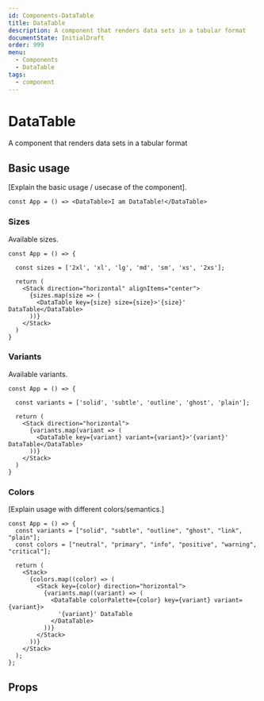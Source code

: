 ```yaml
---
id: Components-DataTable
title: DataTable
description: A component that renders data sets in a tabular format
documentState: InitialDraft
order: 999
menu:
  - Components
  - DataTable
tags:
  - component
---
```


# DataTable

A component that renders data sets in a tabular format

## Basic usage

[Explain the basic usage / usecase of the component].

```jsx-live
const App = () => <DataTable>I am DataTable!</DataTable>
```


### Sizes

Available sizes.

```jsx-live
const App = () => {

  const sizes = ['2xl', 'xl', 'lg', 'md', 'sm', 'xs', '2xs'];

  return (
    <Stack direction="horizontal" alignItems="center">
      {sizes.map(size => (
        <DataTable key={size} size={size}>'{size}' DataTable</DataTable>
      ))}
    </Stack>
  )
}
```

### Variants

Available variants.

```jsx-live
const App = () => {

  const variants = ['solid', 'subtle', 'outline', 'ghost', 'plain'];

  return (
    <Stack direction="horizontal">
      {variants.map(variant => (
        <DataTable key={variant} variant={variant}>'{variant}' DataTable</DataTable>
      ))}
    </Stack>
  )
}
```

### Colors

[Explain usage with different colors/semantics.]

```jsx-live
const App = () => {
  const variants = ["solid", "subtle", "outline", "ghost", "link", "plain"];
  const colors = ["neutral", "primary", "info", "positive", "warning", "critical"];

  return (
    <Stack>
      {colors.map((color) => (
        <Stack key={color} direction="horizontal">
          {variants.map((variant) => (
            <DataTable colorPalette={color} key={variant} variant={variant}>
              '{variant}' DataTable
            </DataTable>
          ))}
        </Stack>
      ))}
    </Stack>
  );
};
```

## Props

<GroupedPropsTable componentName="DataTable" />
